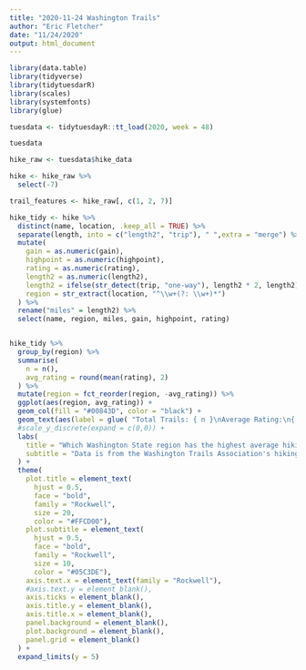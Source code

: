 ```yaml
---
title: "2020-11-24 Washington Trails"
author: "Eric Fletcher"
date: "11/24/2020"
output: html_document
---
```


```r
library(data.table)
library(tidyverse)
library(tidytuesdarR)
library(scales)
library(systemfonts)
library(glue)
```

```r

tuesdata <- tidytuesdayR::tt_load(2020, week = 48)

tuesdata

hike_raw <- tuesdata$hike_data

hike <- hike_raw %>% 
  select(-7)

trail_features <- hike_raw[, c(1, 2, 7)]


```


```r

hike_tidy <- hike %>% 
  distinct(name, location, .keep_all = TRUE) %>% 
  separate(length, into = c("length2", "trip"), " ",extra = "merge") %>% 
  mutate(
    gain = as.numeric(gain),
    highpoint = as.numeric(highpoint),
    rating = as.numeric(rating),
    length2 = as.numeric(length2),
    length2 = ifelse(str_detect(trip, "one-way"), length2 * 2, length2),
    region = str_extract(location, "^\\w+(?: \\w+)*")
  ) %>% 
  rename("miles" = length2) %>% 
  select(name, region, miles, gain, highpoint, rating)


hike_tidy %>%
  group_by(region) %>%
  summarise(
    n = n(),
    avg_rating = round(mean(rating), 2)
  ) %>% 
  mutate(region = fct_reorder(region, -avg_rating)) %>% 
  ggplot(aes(region, avg_rating)) +
  geom_col(fill = "#00843D", color = "black") +
  geom_text(aes(label = glue( "Total Trails: { n }\nAverage Rating:\n{ avg_rating } out of 5"), family = "Rockwell"), nudge_y = 0.45, size = 3) +
  #scale_y_discrete(expand = c(0,0)) +
  labs(
    title = "Which Washington State region has the highest average hiking trail rating?",
    subtitle = "Data is from the Washington Trails Association's hiking guide, which is the most comprehensive database of hikes in Washington,\nand comprises content written by local hiking experts and user-submitted information."
  ) +
  theme(
    plot.title = element_text(
      hjust = 0.5,
      face = "bold",
      family = "Rockwell",
      size = 20, 
      color = "#FFCD00"),
    plot.subtitle = element_text(
      hjust = 0.5,
      face = "bold",
      family = "Rockwell",
      size = 10, 
      color = "#05C3DE"),
    axis.text.x = element_text(family = "Rockwell"),
    #axis.text.y = element_blank(),
    axis.ticks = element_blank(),
    axis.title.y = element_blank(),
    axis.title.x = element_blank(),
    panel.background = element_blank(),
    plot.background = element_blank(),
    panel.grid = element_blank()
  ) +
  expand_limits(y = 5)
```



